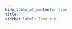 ```yaml
---
hide_table_of_contents: true
title: ''
sidebar_label: Timeline
---
```




<Grid container spacing={6}>
  <PageHeader 
    title='Timeline'
    subtitle='The timeline displays a list of events in chronological order.'
    href='https://mui.com/material-ui/react-timeline/'
  />
  <Grid item xs={12} md={6}>
    <CardSnippet
      title='Timeline Filled'
      code={SourceCodeTimelineFilled}
    >
      <TimelineFilled />
    </CardSnippet>
  </Grid>
  <Grid item xs={12} md={6}>
    <CardSnippet
      title='Timeline Outlined'
      code={SourceCodeTimelineOutlined}
    >
      <TimelineOutlined />
    </CardSnippet>
  </Grid>
</Grid>
